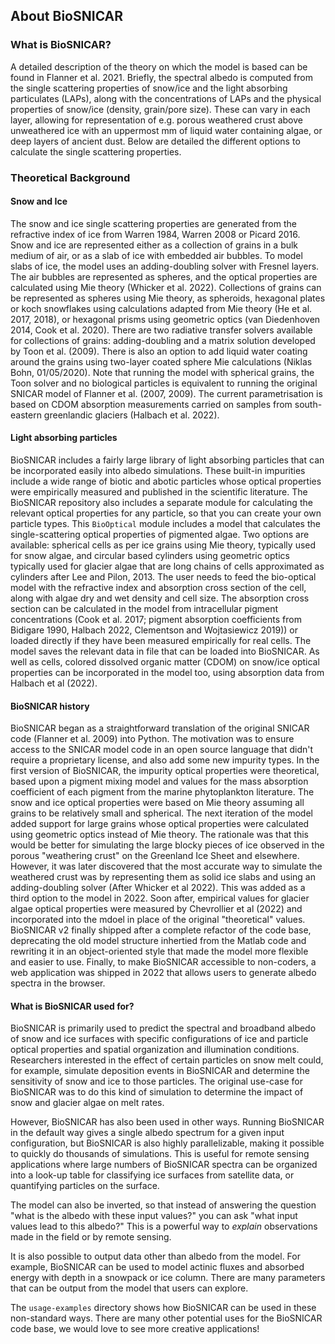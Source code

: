 ## About BioSNICAR

### What is BioSNICAR?

A detailed description of the theory on which the model is based can be found in Flanner et al. 2021. 
Briefly, the spectral albedo is computed from the single scattering  properties of snow/ice and the light absorbing particulates (LAPs), along with the concentrations of LAPs and the physical properties of snow/ice (density, grain/pore size). These can vary in each layer, allowing for representation of e.g. porous weathered crust above unweathered ice with an uppermost mm of liquid water containing algae, or deep layers of ancient dust. Below are detailed the different options to calculate the single scattering properties.

### Theoretical Background

#### Snow and Ice

The snow and ice single scattering properties are generated from the refractive index of ice from Warren 1984, Warren 2008 or Picard 2016. 
Snow and ice are represented either as a collection of grains in a bulk medium of air, or as a slab of ice with embedded air bubbles. 
To model slabs of ice, the model uses an adding-doubling solver with Fresnel layers. The air bubbles are represented as spheres, and the optical properties are calculated using Mie theory (Whicker et al. 2022). 
Collections of grains can be represented as spheres using Mie theory, as spheroids, hexagonal plates or koch snowflakes using calculations adapted from Mie theory (He et al. 2017, 2018), or hexagonal prisms using geometric optics (van Diedenhoven 2014, Cook et al. 2020).
There are two radiative transfer solvers available for collections of grains: adding-doubling and a matrix solution developed by Toon et al. (2009). 
There is also an option to add liquid water coating around the grains using two-layer coated sphere Mie calculations (Niklas Bohn, 01/05/2020). 
Note that running the model with spherical grains, the Toon solver and no biological particles is equivalent to running the original SNICAR model of Flanner et al. (2007, 2009). The current parametrisation is based on CDOM absorption measurements carried on samples from south-eastern greenlandic glaciers (Halbach et al. 2022).

#### Light absorbing particles

BioSNICAR includes a fairly large library of light absorbing particles that can be incorporated easily into albedo simulations. These built-in impurities include a wide range of biotic and abotic particles whose optical properties were empirically measured and published in the scientific literature.
The BioSNICAR repository also includes a separate module for calculating the relevant optical properties for any particle, so that you can create your own particle types.
This `BioOptical` module includes a model that calculates the single-scattering optical properties of pigmented algae. 
Two options are available: spherical cells as per ice grains using Mie theory, typically used for snow algae, and circular based cylinders using geometric optics typically used for glacier algae that are long chains of cells approximated as cylinders after Lee and Pilon, 2013. 
The user needs to feed the bio-optical model with the refractive index and absorption cross section of the cell, along with algae dry and wet density and cell size. 
The absorption cross section can be calculated in the model from intracellular pigment concentrations (Cook et al. 2017; pigment absorption coefficients from Bidigare 1990, Halbach 2022, Clementson and Wojtasiewicz 2019)) or loaded directly if they have been measured empirically for real cells. 
The model saves the relevant data in file that can be loaded into BioSNICAR.
As well as cells, colored dissolved organic matter (CDOM) on snow/ice optical properties can be incorporated in the model too, using absorption data from Halbach et al (2022).

#### BioSNICAR history

BioSNICAR began as a straightforward translation of the original SNICAR code (Flanner et al. 2009) into Python. 
The motivation was to ensure access to the SNICAR model code in an open source language that didn't require a proprietary license, and also add some new impurity types. 
In the first version of BioSNICAR, the impurity optical properties were theoretical, based upon a pigment mixing model and values for the mass absorption coefficient of each pigment from the marine phytoplankton literature. 
The snow and ice optical properties were based on Mie theory assuming all grains to be relatively small and spherical. The next iteration of the model added support for large grains whose optical properties were calculated using geometric optics instead of Mie theory. 
The rationale was that this would be better for simulating the large blocky pieces of ice observed in the porous "weathering crust" on the Greenland Ice Sheet and elsewhere. However, it was later discovered that the most accurate way to simulate the weathered crust was by representing them as solid ice slabs and using an adding-doubling solver (After Whicker et al 2022). 
This was added as a third option to the model in 2022. Soon after, empirical values for glacier algae optical properties were measured by Chevrollier et al (2022) and incorporated into the mdoel in place of the original "theoretical" values. 
BioSNICAR v2 finally shipped after a complete refactor of the code base, deprecating the old model structure inhertied from the Matlab code and rewriting it in an object-oriented style that made the model more flexible and easier to use. 
Finally, to make BioSNICAR accessible to non-coders, a web application was shipped in 2022 that allows users to generate albedo spectra in the browser. 

#### What is BioSNICAR used for?

BioSNICAR is primarily used to predict the spectral and broadband albedo of snow and ice surfaces with specific configurations of ice and particle optical properties and spatial organization and illumination conditions. 
Researchers interested in the effect of certain particles on snow melt could, for example, simulate deposition events in BioSNICAR and determine the sensitivity of snow and ice to those particles. 
The original use-case for BioSNICAR was to do this kind of simulation to determine the impact of snow and glacier algae on melt rates.

However, BioSNICAR has also been used in other ways. Running BioSNICAR in the default way gives a single albedo spectrum for a given input configuration, but BioSNICAR is also highly parallelizable, making it possible to quickly do thousands of simulations. 
This is useful for remote sensing applications where large numbers of BioSNICAR spectra can be organized into a look-up table for classifying ice surfaces from satellite data, or quantifying particles on the surface.

The model can also be inverted, so that instead of answering the question "what is the albedo with these input values?" you can ask "what input values lead to this albedo?" This is a powerful way to *explain* observations made in the field or by remote sensing.

It is also possible to output data other than albedo from the model. For example, BioSNICAR can be used to model actinic fluxes and absorbed energy with depth in a snowpack or ice column. There are many parameters that can be output from the model that users can explore.

The `usage-examples` directory shows how BioSNICAR can be used in these non-standard ways. There are many other potential uses for the BioSNICAR code base, we would love to see more creative applications!